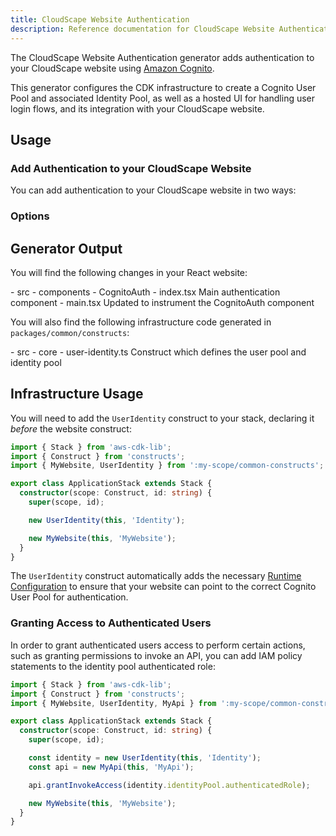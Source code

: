 ```yaml
---
title: CloudScape Website Authentication
description: Reference documentation for CloudScape Website Authentication
---
```


The CloudScape Website Authentication generator adds authentication to your CloudScape website using [Amazon Cognito](https://aws.amazon.com/cognito/).

This generator configures the CDK infrastructure to create a Cognito User Pool and associated Identity Pool, as well as a hosted UI for handling user login flows, and its integration with your CloudScape website.

## Usage

### Add Authentication to your CloudScape Website

You can add authentication to your CloudScape website in two ways:

<RunGenerator generator="ts#cloudscape-website#auth" />

### Options

<GeneratorParameters schema={schema} />

## Generator Output

You will find the following changes in your React website:

<FileTree>
  - src
    - components
      - CognitoAuth
        - index.tsx Main authentication component
    - main.tsx Updated to instrument the CognitoAuth component
</FileTree>

You will also find the following infrastructure code generated in `packages/common/constructs`:

<FileTree>
  - src
    - core
      - user-identity.ts Construct which defines the user pool and identity pool
</FileTree>

## Infrastructure Usage

You will need to add the `UserIdentity` construct to your stack, declaring it _before_ the website construct:

```ts title="packages/infra/src/stacks/application-stack.ts" {3,9}
import { Stack } from 'aws-cdk-lib';
import { Construct } from 'constructs';
import { MyWebsite, UserIdentity } from ':my-scope/common-constructs';

export class ApplicationStack extends Stack {
  constructor(scope: Construct, id: string) {
    super(scope, id);

    new UserIdentity(this, 'Identity');

    new MyWebsite(this, 'MyWebsite');
  }
}
```

The `UserIdentity` construct automatically adds the necessary [Runtime Configuration](/nx-plugin-for-aws/guides/cloudscape-website#runtime-configuration) to ensure that your website can point to the correct Cognito User Pool for authentication.

### Granting Access to Authenticated Users

In order to grant authenticated users access to perform certain actions, such as granting permissions to invoke an API, you can add IAM policy statements to the identity pool authenticated role:

```ts title="packages/infra/src/stacks/application-stack.ts" {12}
import { Stack } from 'aws-cdk-lib';
import { Construct } from 'constructs';
import { MyWebsite, UserIdentity, MyApi } from ':my-scope/common-constructs';

export class ApplicationStack extends Stack {
  constructor(scope: Construct, id: string) {
    super(scope, id);

    const identity = new UserIdentity(this, 'Identity');
    const api = new MyApi(this, 'MyApi');

    api.grantInvokeAccess(identity.identityPool.authenticatedRole);

    new MyWebsite(this, 'MyWebsite');
  }
}
```
